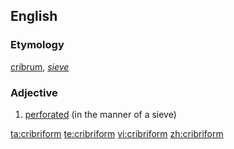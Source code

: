 ==English==

===Etymology===
{{L.}} [[cribrum]], ''[[sieve]]''

===Adjective===
{{wikipedia}}
{{en-adj}}

# [[perforated]] (in the manner of a sieve)

[[ta:cribriform]]
[[te:cribriform]]
[[vi:cribriform]]
[[zh:cribriform]]
